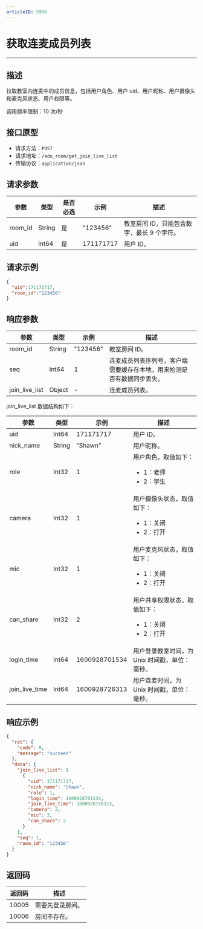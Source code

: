 ```yaml
---
articleID: 5906
---
```




# 获取连麦成员列表
---
## 描述

拉取教室内连麦中的成员信息，包括用户角色、用户 uid、用户昵称、用户摄像头和麦克风状态、用户权限等。


调用频率限制：10 次/秒


## 接口原型

* 请求方法：`POST`
* 请求地址：`/edu_room/get_join_live_list`
* 传输协议：`application/json`



## 请求参数

| 参数    | 类型   | 是否必选 | 示例      | 描述       |
| ------- | ------ | -------- | --------- | ---------- |
| room_id | String | 是       | "123456"  | 教室房间 ID，只能包含数字，最长 9 个字符。 |
| uid     | Int64  | 是       | 171171717 | 用户 ID。     |



## 请求示例

```json
{
  "uid":171171717,
  "room_id":"123456"
}
```



## 响应参数

| 参数                          | 类型   | 示例          | 描述                                                         |
| ----------------------------- | ------ | ------------- | ------------------------------------------------------------ |
| room_id                       | String | "123456"      | 教室房间 ID。                                                   |
| seq                           | Int64  | 1             | 连麦成员列表序列号，客户端需要缓存在本地，用来检测是否有数据同步丢失。 |
| join_live_list                | Object  | -              | 连麦成员列表。                                                 |


join_live_list 数据结构如下：

| 参数                         | 类型   | 示例          | 描述                                                         |
| ---------------------------- | ------ | ------------- | ------------------------------------------------------------ |
| uid            | Int64  | 171171717     | 用户 ID。                                                      |
| nick_name      | String | "Shawn"       | 用户昵称。                                                     |
| role           | Int32  | 1             | 用户角色，取值如下：<ul><li>1：老师</li><li>2：学生</li></ul>                                    |
| camera         | Int32  | 1             | 用户摄像头状态，取值如下：<ul><li>1：关闭</li><li>2：打开</li></ul>                                |
| mic            | Int32  | 1             | 用户麦克风状态，取值如下：<ul><li>1：关闭</li><li>2：打开</li></ul>                              |
| can_share      | Int32  | 2             | 用户共享权限状态，取值如下：<ul><li>1：关闭</li><li>2：打开</li></ul>                            |
| login_time     | Int64  | 1600928701534 | 用户登录教室时间，为 Unix 时间戳，单位：毫秒。                                         |
| join_live_time | Int64  | 1600928726313 | 用户连麦时间，为 Unix 时间戳，单位：毫秒。                                         |


## 响应示例

```json
{
  "ret": {
    "code": 0,
    "message": "succeed"
  },
  "data": {
    "join_live_list": [
      {
        "uid": 171171717,
        "nick_name": "Shawn",
        "role": 1,
        "login_time": 1600928701534,
        "join_live_time": 1600928726313,
        "camera": 2,
        "mic": 2,
        "can_share": 2
      }
    ],
    "seq": 1,
    "room_id": "123456"
  }
}
```



## 返回码

| 返回码 | 描述           |
| ------ | -------------- |
| 10005  | 需要先登录房间。 |
| 10006  | 房间不存在。     |
